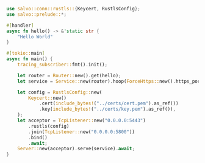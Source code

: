 
```rust  title="force-https/src/main.rs"
use salvo::conn::rustls::{Keycert, RustlsConfig};
use salvo::prelude::*;

#[handler]
async fn hello() -> &'static str {
    "Hello World"
}

#[tokio::main]
async fn main() {
    tracing_subscriber::fmt().init();

    let router = Router::new().get(hello);
    let service = Service::new(router).hoop(ForceHttps::new().https_port(5443));

    let config = RustlsConfig::new(
        Keycert::new()
            .cert(include_bytes!("../certs/cert.pem").as_ref())
            .key(include_bytes!("../certs/key.pem").as_ref()),
    );
    let acceptor = TcpListener::new("0.0.0.0:5443")
        .rustls(config)
        .join(TcpListener::new("0.0.0.0:5800"))
        .bind()
        .await;
    Server::new(acceptor).serve(service).await;
}

```